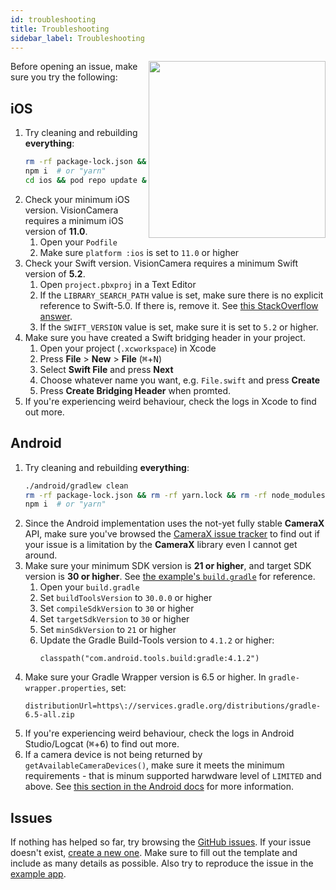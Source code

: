 ```yaml
---
id: troubleshooting
title: Troubleshooting
sidebar_label: Troubleshooting
---
```



<div>
  <img align="right" width="283" src={useBaseUrl("img/11_back.png")} />
</div>

Before opening an issue, make sure you try the following:

## iOS

1. Try cleaning and rebuilding **everything**:
   ```sh
   rm -rf package-lock.json && rm -rf yarn.lock && rm -rf node_modules && rm -rf ios/Podfile.lock && rm -rf ios/Pods
   npm i  # or "yarn"
   cd ios && pod repo update && pod update && pod install
   ```
2. Check your minimum iOS version. VisionCamera requires a minimum iOS version of **11.0**.
   1. Open your `Podfile`
   2. Make sure `platform :ios` is set to `11.0` or higher
3. Check your Swift version. VisionCamera requires a minimum Swift version of **5.2**.
   1. Open `project.pbxproj` in a Text Editor
   2. If the `LIBRARY_SEARCH_PATH` value is set, make sure there is no explicit reference to Swift-5.0. If there is, remove it. See [this StackOverflow answer](https://stackoverflow.com/a/66281846/1123156).
   3. If the `SWIFT_VERSION` value is set, make sure it is set to `5.2` or higher.
4. Make sure you have created a Swift bridging header in your project.
   1. Open your project (`.xcworkspace`) in Xcode
   2. Press **File** > **New** > **File** (<kbd>⌘</kbd>+<kbd>N</kbd>)
   3. Select **Swift File** and press **Next**
   4. Choose whatever name you want, e.g. `File.swift` and press **Create**
   5. Press **Create Bridging Header** when promted.
5. If you're experiencing weird behaviour, check the logs in Xcode to find out more.

## Android

1. Try cleaning and rebuilding **everything**:
   ```sh
   ./android/gradlew clean
   rm -rf package-lock.json && rm -rf yarn.lock && rm -rf node_modules
   npm i  # or "yarn"
   ```
2. Since the Android implementation uses the not-yet fully stable **CameraX** API, make sure you've browsed the [CameraX issue tracker](https://issuetracker.google.com/issues?q=componentid:618491%20status:open) to find out if your issue is a limitation by the **CameraX** library even I cannot get around.
3. Make sure your minimum SDK version is **21 or higher**, and target SDK version is **30 or higher**. See [the example's `build.gradle`](https://github.com/cuvent/react-native-vision-camera/blob/main/example/android/build.gradle#L5-L9) for reference.
   1. Open your `build.gradle`
   2. Set `buildToolsVersion` to `30.0.0` or higher
   3. Set `compileSdkVersion` to `30` or higher
   4. Set `targetSdkVersion` to `30` or higher
   5. Set `minSdkVersion` to `21` or higher
   6. Update the Gradle Build-Tools version to `4.1.2` or higher:
      ```
      classpath("com.android.tools.build:gradle:4.1.2")
      ```
4. Make sure your Gradle Wrapper version is 6.5 or higher. In `gradle-wrapper.properties`, set:
   ```
   distributionUrl=https\://services.gradle.org/distributions/gradle-6.5-all.zip
   ```
5. If you're experiencing weird behaviour, check the logs in Android Studio/Logcat (<kbd>⌘</kbd>+<kbd>6</kbd>) to find out more.
6. If a camera device is not being returned by `getAvailableCameraDevices()`, make sure it meets the minimum requirements - that is minum supported harwdware level of `LIMITED` and above. See [this section in the Android docs](https://developer.android.com/reference/android/hardware/camera2/CameraDevice) for more information.

## Issues

If nothing has helped so far, try browsing the [GitHub issues](https://github.com/cuvent/react-native-vision-camera/issues?q=is%3Aissue). If your issue doesn't exist, [create a new one](https://github.com/cuvent/react-native-vision-camera/issues/new/choose). Make sure to fill out the template and include as many details as possible. Also try to reproduce the issue in the [example app](https://github.com/cuvent/react-native-vision-camera/blob/main/example).
